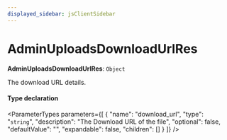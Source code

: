 ```yaml
---
displayed_sidebar: jsClientSidebar
---
```



# AdminUploadsDownloadUrlRes

 **AdminUploadsDownloadUrlRes**: `Object`

The download URL details.

#### Type declaration

<ParameterTypes parameters={[
  {
    "name": "download_url",
    "type": "`string`",
    "description": "The Download URL of the file",
    "optional": false,
    "defaultValue": "",
    "expandable": false,
    "children": []
  }
]} />
